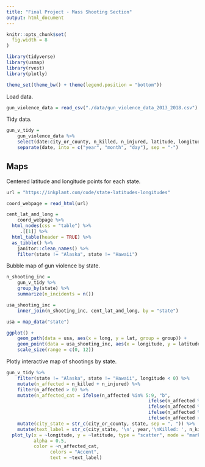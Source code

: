 ```yaml
---
title: "Final Project - Mass Shooting Section"
output: html_document
---
```


```r
knitr::opts_chunk$set(
  fig.width = 8
)

library(tidyverse)
library(usmap)
library(rvest)
library(plotly)

theme_set(theme_bw() + theme(legend.position = "bottom"))
```

Load data.

```r
gun_violence_data = read_csv("./data/gun_violence_data_2013_2018.csv")
```

Tidy data.

```r
gun_v_tidy = 
	gun_violence_data %>% 
	select(date:city_or_county, n_killed, n_injured, latitude, longitude) %>% 
	separate(date, into = c("year", "month", "day"), sep = "-")
```

## Maps

Centered latitude and longitude points for each state.

```r
url = "https://inkplant.com/code/state-latitudes-longitudes"

coord_webpage = read_html(url)
```

```r
cent_lat_and_long = 
	coord_webpage %>%
  html_nodes(css = "table") %>% 
	 .[[1]] %>% 
  html_table(header = TRUE) %>% 
  as_tibble() %>% 
	janitor::clean_names() %>% 
	filter(state != "Alaska", state != "Hawaii")
```

Bubble map of gun violence by state.

```r
n_shooting_inc = 
	gun_v_tidy %>% 
	group_by(state) %>% 
	summarize(n_incidents = n())

usa_shooting_inc =
	inner_join(n_shooting_inc, cent_lat_and_long, by = "state")

usa = map_data("state")

ggplot() +
	geom_path(data = usa, aes(x = long, y = lat, group = group)) +
	geom_point(data = usa_shooting_inc, aes(x = longitude, y = latitude, size = n_incidents), color = "blue") +
	scale_size(range = c(0, 12))
```

Plotly interactive map of shootings by state.

```r
gun_v_tidy %>%
	filter(state != "Alaska", state != "Hawaii", longitude < 0) %>% 
	mutate(n_affected = n_killed + n_injured) %>%
	filter(n_affected > 0) %>% 
	mutate(n_affected_cat = ifelse(n_affected %in% 5:9, "b",
													ifelse(n_affected %in% 10:19, "c",
													ifelse(n_affected %in% 20:34, "d",
													ifelse(n_affected %in% 35:49, "e",
													ifelse(n_affected > 50, "f", "a")))))) %>% 
	mutate(city_state = str_c(city_or_county, state, sep = ", ")) %>% 
	mutate(text_label = str_c(city_state, '\n', year,'\nKilled: ', n_killed, '\nInjured: ', n_injured)) %>% 
  plot_ly(x = ~longitude, y = ~latitude, type = "scatter", mode = "markers",
          alpha = 0.5, 
          color = ~n_affected_cat,
  				colors = "Accent",
  				text = ~text_label)
```





